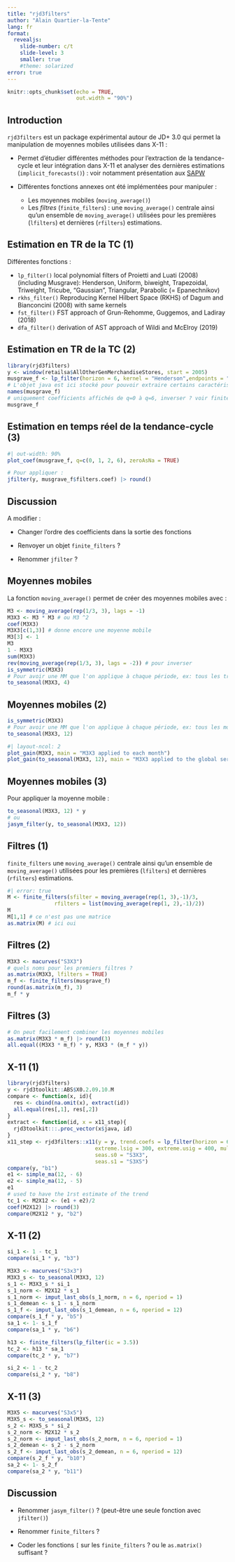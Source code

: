 ```yaml
---
title: "rjd3filters"
author: "Alain Quartier-la-Tente"
lang: fr
format:
  revealjs:
    slide-number: c/t
    slide-level: 3
    smaller: true
    #theme: solarized
error: true
---
```


```r
knitr::opts_chunk$set(echo = TRUE,
                      out.width = "90%")
```

## Introduction

`rjd3filters` est un package expérimental autour de JD+ 3.0 qui permet la manipulation de moyennes mobiles utilisées dans X-11 :

- Permet d'étudier différentes méthodes pour l'extraction de la tendance-cycle et leur intégration dans X-11 et analyser des dernières estimations (`implicit_forecasts()`) : voir notamment présentation aux [SAPW](https://aqlt.github.io/slides/2022%20-%2006%20-%20SAPW/Slides_AQLT.pdf)

- Différentes fonctions annexes ont été implémentées pour manipuler :

    - Les moyennes mobiles (`moving_average()`)
    - Les *filtres* (`finite_filters`) : une `moving_average()` centrale ainsi qu'un ensemble de `moving_average()` utilisées pour les premières (`lfilters`) et dernières (`rfilters`) estimations.
    
## Estimation en TR de la TC (1)

Différentes fonctions :

- `lp_filter()` local polynomial filters of Proietti and Luati (2008) (including Musgrave): Henderson, Uniform, biweight, Trapezoidal, Triweight, Tricube, "Gaussian", Triangular, Parabolic (= Epanechnikov)  
- `rkhs_filter()` Reproducing Kernel Hilbert Space (RKHS) of Dagum and Bianconcini (2008) with same kernels  
- `fst_filter()` FST approach of Grun-Rehomme, Guggemos, and Ladiray (2018)  
- `dfa_filter()` derivation of AST approach of Wildi and McElroy (2019)

## Estimation en TR de la TC (2)

```r
library(rjd3filters)
y <- window(retailsa$AllOtherGenMerchandiseStores, start = 2005)
musgrave_f <- lp_filter(horizon = 6, kernel = "Henderson",endpoints = "LC")
# L'objet java est ici stocké pour pouvoir extraire certains caractéristiques, utile ?
names(musgrave_f)
# uniquement coefficients affichés de q=0 à q=6, inverser ? voir finite_filters
musgrave_f
```
## Estimation en temps réel de la tendance-cycle (3)

```r
#| out-width: 90%
plot_coef(musgrave_f, q=c(0, 1, 2, 6), zeroAsNa = TRUE)
```

```r
# Pour appliquer :
jfilter(y, musgrave_f$filters.coef) |> round()
```

## Discussion

A modifier :

- Changer l'ordre des coefficients dans la sortie des fonctions

- Renvoyer un objet `finite_filters` ?

- Renommer `jfilter` ?


## Moyennes mobiles

La fonction `moving_average()` permet de créer des moyennes mobiles avec :
```r
M3 <- moving_average(rep(1/3, 3), lags = -1)
M3X3 <- M3 * M3 # ou M3 ^2
coef(M3X3)
M3X3[c(1,3)] # donne encore une moyenne mobile
M3[3] <- 1
M3
1 - M3X3
sum(M3X3)
rev(moving_average(rep(1/3, 3), lags = -2)) # pour inverser
is_symmetric(M3X3)
# Pour avoir une MM que l'on applique à chaque période, ex: tous les trim
to_seasonal(M3X3, 4)
```

## Moyennes mobiles (2)

```r
is_symmetric(M3X3)
# Pour avoir une MM que l'on applique à chaque période, ex: tous les mois
to_seasonal(M3X3, 12)
```

```r
#| layout-ncol: 2
plot_gain(M3X3, main = "M3X3 applied to each month")
plot_gain(to_seasonal(M3X3, 12), main = "M3X3 applied to the global series")
```

## Moyennes mobiles (3)

Pour appliquer la moyenne mobile :
```r
to_seasonal(M3X3, 12) * y
# ou 
jasym_filter(y, to_seasonal(M3X3, 12))
```

## Filtres (1)

`finite_filters` une `moving_average()` centrale ainsi qu'un ensemble de `moving_average()` utilisées pour les premières (`lfilters`) et dernières (`rfilters`) estimations.

```r
#| error: true
M <- finite_filters(sfilter = moving_average(rep(1, 3),-1)/3, 
               rfilters = list(moving_average(rep(1, 2),-1)/2))
M
M[1,1] # ce n'est pas une matrice
as.matrix(M) # ici oui
```


## Filtres (2)

```r
M3X3 <- macurves("S3X3")
# quels noms pour les premiers filtres ?
as.matrix(M3X3, lfilters = TRUE)
m_f <- finite_filters(musgrave_f)
round(as.matrix(m_f), 3)
m_f * y
```

## Filtres (3)

```r
# On peut facilement combiner les moyennes mobiles
as.matrix(M3X3 * m_f) |> round(3)
all.equal((M3X3 * m_f) * y, M3X3 * (m_f * y))
```

## X-11 (1)

```r
library(rjd3filters)
y <- rjd3toolkit::ABS$X0.2.09.10.M
compare <- function(x, id){
  res <- cbind(na.omit(x), extract(id))
  all.equal(res[,1], res[,2])
}
extract <- function(id, x = x11_step){
  rjd3toolkit:::.proc_vector(x$java, id)
}
x11_step <- rjd3filters::x11(y = y, trend.coefs = lp_filter(horizon = 6,ic = 3.5)$filters.coef,
                            extreme.lsig = 300, extreme.usig = 400, mul = FALSE,
                            seas.s0 = "S3X3",
                            seas.s1 = "S3X5")
compare(y, "b1")
e1 <- simple_ma(12, - 6)
e2 <- simple_ma(12, - 5)
e1
# used to have the 1rst estimate of the trend
tc_1 <- M2X12 <- (e1 + e2)/2
coef(M2X12) |> round(3)
compare(M2X12 * y, "b2")
```

## X-11 (2)

```r
si_1 <- 1 - tc_1
compare(si_1 * y, "b3")

M3X3 <- macurves("S3x3")
M3X3_s <- to_seasonal(M3X3, 12)
s_1 <- M3X3_s * si_1
s_1_norm <- M2X12 * s_1
s_1_norm <- imput_last_obs(s_1_norm, n = 6, nperiod = 1)
s_1_demean <- s_1 - s_1_norm
s_1_f <- imput_last_obs(s_1_demean, n = 6, nperiod = 12)
compare(s_1_f * y, "b5")
sa_1 <- 1- s_1_f
compare(sa_1 * y, "b6")

h13 <- finite_filters(lp_filter(ic = 3.5))
tc_2 <- h13 * sa_1
compare(tc_2 * y, "b7")

si_2 <- 1 - tc_2
compare(si_2 * y, "b8")
```



## X-11 (3)

```r
M3X5 <- macurves("S3x5")
M3X5_s <- to_seasonal(M3X5, 12)
s_2 <- M3X5_s * si_2
s_2_norm <- M2X12 * s_2
s_2_norm <- imput_last_obs(s_2_norm, n = 6, nperiod = 1)
s_2_demean <- s_2 - s_2_norm
s_2_f <- imput_last_obs(s_2_demean, n = 6, nperiod = 12)
compare(s_2_f * y, "b10")
sa_2 <- 1- s_2_f
compare(sa_2 * y, "b11")
```

## Discussion

- Renommer `jasym_filter()` ? (peut-être une seule fonction avec `jfilter()`)

- Renommer `finite_filters` ?

- Coder les fonctions `[` sur les `finite_filters` ? ou le `as.matrix()` suffisant ?
